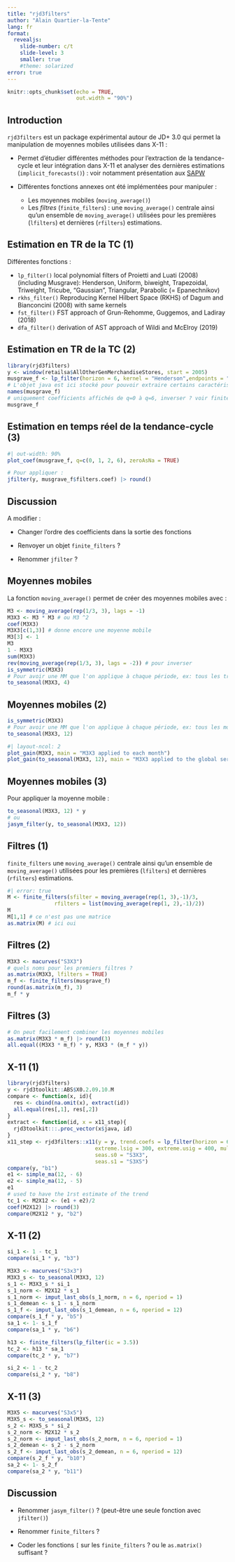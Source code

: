 ```yaml
---
title: "rjd3filters"
author: "Alain Quartier-la-Tente"
lang: fr
format:
  revealjs:
    slide-number: c/t
    slide-level: 3
    smaller: true
    #theme: solarized
error: true
---
```


```r
knitr::opts_chunk$set(echo = TRUE,
                      out.width = "90%")
```

## Introduction

`rjd3filters` est un package expérimental autour de JD+ 3.0 qui permet la manipulation de moyennes mobiles utilisées dans X-11 :

- Permet d'étudier différentes méthodes pour l'extraction de la tendance-cycle et leur intégration dans X-11 et analyser des dernières estimations (`implicit_forecasts()`) : voir notamment présentation aux [SAPW](https://aqlt.github.io/slides/2022%20-%2006%20-%20SAPW/Slides_AQLT.pdf)

- Différentes fonctions annexes ont été implémentées pour manipuler :

    - Les moyennes mobiles (`moving_average()`)
    - Les *filtres* (`finite_filters`) : une `moving_average()` centrale ainsi qu'un ensemble de `moving_average()` utilisées pour les premières (`lfilters`) et dernières (`rfilters`) estimations.
    
## Estimation en TR de la TC (1)

Différentes fonctions :

- `lp_filter()` local polynomial filters of Proietti and Luati (2008) (including Musgrave): Henderson, Uniform, biweight, Trapezoidal, Triweight, Tricube, "Gaussian", Triangular, Parabolic (= Epanechnikov)  
- `rkhs_filter()` Reproducing Kernel Hilbert Space (RKHS) of Dagum and Bianconcini (2008) with same kernels  
- `fst_filter()` FST approach of Grun-Rehomme, Guggemos, and Ladiray (2018)  
- `dfa_filter()` derivation of AST approach of Wildi and McElroy (2019)

## Estimation en TR de la TC (2)

```r
library(rjd3filters)
y <- window(retailsa$AllOtherGenMerchandiseStores, start = 2005)
musgrave_f <- lp_filter(horizon = 6, kernel = "Henderson",endpoints = "LC")
# L'objet java est ici stocké pour pouvoir extraire certains caractéristiques, utile ?
names(musgrave_f)
# uniquement coefficients affichés de q=0 à q=6, inverser ? voir finite_filters
musgrave_f
```
## Estimation en temps réel de la tendance-cycle (3)

```r
#| out-width: 90%
plot_coef(musgrave_f, q=c(0, 1, 2, 6), zeroAsNa = TRUE)
```

```r
# Pour appliquer :
jfilter(y, musgrave_f$filters.coef) |> round()
```

## Discussion

A modifier :

- Changer l'ordre des coefficients dans la sortie des fonctions

- Renvoyer un objet `finite_filters` ?

- Renommer `jfilter` ?


## Moyennes mobiles

La fonction `moving_average()` permet de créer des moyennes mobiles avec :
```r
M3 <- moving_average(rep(1/3, 3), lags = -1)
M3X3 <- M3 * M3 # ou M3 ^2
coef(M3X3)
M3X3[c(1,3)] # donne encore une moyenne mobile
M3[3] <- 1
M3
1 - M3X3
sum(M3X3)
rev(moving_average(rep(1/3, 3), lags = -2)) # pour inverser
is_symmetric(M3X3)
# Pour avoir une MM que l'on applique à chaque période, ex: tous les trim
to_seasonal(M3X3, 4)
```

## Moyennes mobiles (2)

```r
is_symmetric(M3X3)
# Pour avoir une MM que l'on applique à chaque période, ex: tous les mois
to_seasonal(M3X3, 12)
```

```r
#| layout-ncol: 2
plot_gain(M3X3, main = "M3X3 applied to each month")
plot_gain(to_seasonal(M3X3, 12), main = "M3X3 applied to the global series")
```

## Moyennes mobiles (3)

Pour appliquer la moyenne mobile :
```r
to_seasonal(M3X3, 12) * y
# ou 
jasym_filter(y, to_seasonal(M3X3, 12))
```

## Filtres (1)

`finite_filters` une `moving_average()` centrale ainsi qu'un ensemble de `moving_average()` utilisées pour les premières (`lfilters`) et dernières (`rfilters`) estimations.

```r
#| error: true
M <- finite_filters(sfilter = moving_average(rep(1, 3),-1)/3, 
               rfilters = list(moving_average(rep(1, 2),-1)/2))
M
M[1,1] # ce n'est pas une matrice
as.matrix(M) # ici oui
```


## Filtres (2)

```r
M3X3 <- macurves("S3X3")
# quels noms pour les premiers filtres ?
as.matrix(M3X3, lfilters = TRUE)
m_f <- finite_filters(musgrave_f)
round(as.matrix(m_f), 3)
m_f * y
```

## Filtres (3)

```r
# On peut facilement combiner les moyennes mobiles
as.matrix(M3X3 * m_f) |> round(3)
all.equal((M3X3 * m_f) * y, M3X3 * (m_f * y))
```

## X-11 (1)

```r
library(rjd3filters)
y <- rjd3toolkit::ABS$X0.2.09.10.M
compare <- function(x, id){
  res <- cbind(na.omit(x), extract(id))
  all.equal(res[,1], res[,2])
}
extract <- function(id, x = x11_step){
  rjd3toolkit:::.proc_vector(x$java, id)
}
x11_step <- rjd3filters::x11(y = y, trend.coefs = lp_filter(horizon = 6,ic = 3.5)$filters.coef,
                            extreme.lsig = 300, extreme.usig = 400, mul = FALSE,
                            seas.s0 = "S3X3",
                            seas.s1 = "S3X5")
compare(y, "b1")
e1 <- simple_ma(12, - 6)
e2 <- simple_ma(12, - 5)
e1
# used to have the 1rst estimate of the trend
tc_1 <- M2X12 <- (e1 + e2)/2
coef(M2X12) |> round(3)
compare(M2X12 * y, "b2")
```

## X-11 (2)

```r
si_1 <- 1 - tc_1
compare(si_1 * y, "b3")

M3X3 <- macurves("S3x3")
M3X3_s <- to_seasonal(M3X3, 12)
s_1 <- M3X3_s * si_1
s_1_norm <- M2X12 * s_1
s_1_norm <- imput_last_obs(s_1_norm, n = 6, nperiod = 1)
s_1_demean <- s_1 - s_1_norm
s_1_f <- imput_last_obs(s_1_demean, n = 6, nperiod = 12)
compare(s_1_f * y, "b5")
sa_1 <- 1- s_1_f
compare(sa_1 * y, "b6")

h13 <- finite_filters(lp_filter(ic = 3.5))
tc_2 <- h13 * sa_1
compare(tc_2 * y, "b7")

si_2 <- 1 - tc_2
compare(si_2 * y, "b8")
```



## X-11 (3)

```r
M3X5 <- macurves("S3x5")
M3X5_s <- to_seasonal(M3X5, 12)
s_2 <- M3X5_s * si_2
s_2_norm <- M2X12 * s_2
s_2_norm <- imput_last_obs(s_2_norm, n = 6, nperiod = 1)
s_2_demean <- s_2 - s_2_norm
s_2_f <- imput_last_obs(s_2_demean, n = 6, nperiod = 12)
compare(s_2_f * y, "b10")
sa_2 <- 1- s_2_f
compare(sa_2 * y, "b11")
```

## Discussion

- Renommer `jasym_filter()` ? (peut-être une seule fonction avec `jfilter()`)

- Renommer `finite_filters` ?

- Coder les fonctions `[` sur les `finite_filters` ? ou le `as.matrix()` suffisant ?
